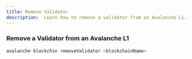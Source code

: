 ```yaml
---
title: Remove Validator
description:  Learn how to remove a validator from an Avalanche L1.
---
```


### Remove a Validator from an Avalanche L1

```bash
avalanche blockchin removeValidator <blockchainName>
```